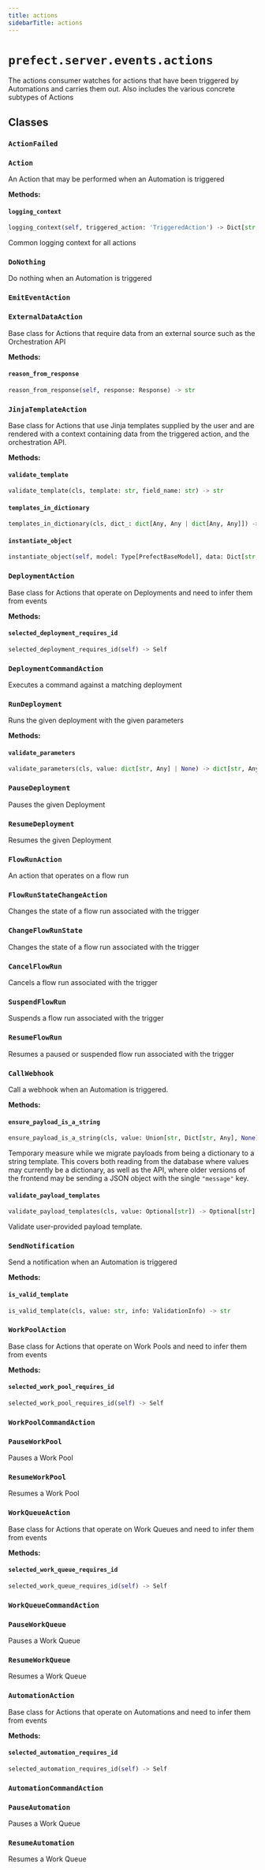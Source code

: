 ```yaml
---
title: actions
sidebarTitle: actions
---
```


# `prefect.server.events.actions`



The actions consumer watches for actions that have been triggered by Automations
and carries them out.  Also includes the various concrete subtypes of Actions


## Classes

### `ActionFailed`

### `Action`


An Action that may be performed when an Automation is triggered


**Methods:**

#### `logging_context`

```python
logging_context(self, triggered_action: 'TriggeredAction') -> Dict[str, Any]
```

Common logging context for all actions


### `DoNothing`


Do nothing when an Automation is triggered


### `EmitEventAction`

### `ExternalDataAction`


Base class for Actions that require data from an external source such as
the Orchestration API


**Methods:**

#### `reason_from_response`

```python
reason_from_response(self, response: Response) -> str
```

### `JinjaTemplateAction`


Base class for Actions that use Jinja templates supplied by the user and
are rendered with a context containing data from the triggered action,
and the orchestration API.


**Methods:**

#### `validate_template`

```python
validate_template(cls, template: str, field_name: str) -> str
```

#### `templates_in_dictionary`

```python
templates_in_dictionary(cls, dict_: dict[Any, Any | dict[Any, Any]]) -> list[tuple[dict[Any, Any], dict[Any, str]]]
```

#### `instantiate_object`

```python
instantiate_object(self, model: Type[PrefectBaseModel], data: Dict[str, Any], triggered_action: 'TriggeredAction', resource: Optional['Resource'] = None) -> PrefectBaseModel
```

### `DeploymentAction`


Base class for Actions that operate on Deployments and need to infer them from
events


**Methods:**

#### `selected_deployment_requires_id`

```python
selected_deployment_requires_id(self) -> Self
```

### `DeploymentCommandAction`


Executes a command against a matching deployment


### `RunDeployment`


Runs the given deployment with the given parameters


**Methods:**

#### `validate_parameters`

```python
validate_parameters(cls, value: dict[str, Any] | None) -> dict[str, Any] | None
```

### `PauseDeployment`


Pauses the given Deployment


### `ResumeDeployment`


Resumes the given Deployment


### `FlowRunAction`


An action that operates on a flow run


### `FlowRunStateChangeAction`


Changes the state of a flow run associated with the trigger


### `ChangeFlowRunState`


Changes the state of a flow run associated with the trigger


### `CancelFlowRun`


Cancels a flow run associated with the trigger


### `SuspendFlowRun`


Suspends a flow run associated with the trigger


### `ResumeFlowRun`


Resumes a paused or suspended flow run associated with the trigger


### `CallWebhook`


Call a webhook when an Automation is triggered.


**Methods:**

#### `ensure_payload_is_a_string`

```python
ensure_payload_is_a_string(cls, value: Union[str, Dict[str, Any], None]) -> Optional[str]
```

Temporary measure while we migrate payloads from being a dictionary to
a string template.  This covers both reading from the database where values
may currently be a dictionary, as well as the API, where older versions of the
frontend may be sending a JSON object with the single `"message"` key.


#### `validate_payload_templates`

```python
validate_payload_templates(cls, value: Optional[str]) -> Optional[str]
```

Validate user-provided payload template.


### `SendNotification`


Send a notification when an Automation is triggered


**Methods:**

#### `is_valid_template`

```python
is_valid_template(cls, value: str, info: ValidationInfo) -> str
```

### `WorkPoolAction`


Base class for Actions that operate on Work Pools and need to infer them from
events


**Methods:**

#### `selected_work_pool_requires_id`

```python
selected_work_pool_requires_id(self) -> Self
```

### `WorkPoolCommandAction`

### `PauseWorkPool`


Pauses a Work Pool


### `ResumeWorkPool`


Resumes a Work Pool


### `WorkQueueAction`


Base class for Actions that operate on Work Queues and need to infer them from
events


**Methods:**

#### `selected_work_queue_requires_id`

```python
selected_work_queue_requires_id(self) -> Self
```

### `WorkQueueCommandAction`

### `PauseWorkQueue`


Pauses a Work Queue


### `ResumeWorkQueue`


Resumes a Work Queue


### `AutomationAction`


Base class for Actions that operate on Automations and need to infer them from
events


**Methods:**

#### `selected_automation_requires_id`

```python
selected_automation_requires_id(self) -> Self
```

### `AutomationCommandAction`

### `PauseAutomation`


Pauses a Work Queue


### `ResumeAutomation`


Resumes a Work Queue

